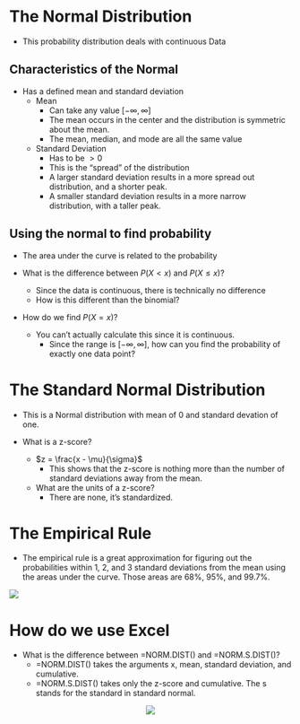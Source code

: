 # The Normal Distribution

* This probability distribution deals with continuous Data

## Characteristics of the Normal

* Has a defined mean and standard deviation
    + Mean
        + Can take any value $[-\infty, \infty]$
        + The mean occurs in the center and the distribution is symmetric about 
        the mean.
        + The mean, median, and mode are all the same value
    + Standard Deviation
        + Has to be $>0$
        + This is the "spread" of the distribution
        + A larger standard deviation results in a more spread out distribution,
        and a shorter peak.
        + A smaller standard deviation results in a more narrow distribution, 
        with a taller peak.

## Using the normal to find probability

* The area under the curve is related to the probability

* What is the difference between $P(X < x)$ and $P(X \leq x)$?
    + Since the data is continuous, there is technically no difference
    + How is this different than the binomial?

* How do we find $P(X = x)$? 
     + You can't actually calculate this since it is continuous.
         + Since the range is $[-\infty, \infty]$, how can you find the 
         probability of exactly one data point?

# The Standard Normal Distribution

* This is a Normal distribution with mean of 0 and standard devation of one.

* What is a z-score?
    + $z = \frac{x - \mu}{\sigma}$
        + This shows that the z-score is nothing more than the number of 
        standard deviations away from the mean.
    + What are the units of a z-score?
        + There are none, it's standardized.

# The Empirical Rule

* The empirical rule is a great approximation for figuring out the probabilities
within 1, 2, and 3 standard deviations from the mean using the areas under the
curve. Those areas are 68%, 95%, and 99.7%.

![](www/empirical_rule.png)

# How do we use Excel

* What is the difference between =NORM.DIST() and =NORM.S.DIST()?
    + =NORM.DIST() takes the arguments x, mean, standard deviation, and cumulative.
    + =NORM.S.DIST() takes only the z-score and cumulative. The s stands for
    the standard in standard normal.
    
<center>  
![](www/www/curve.png)
</center>